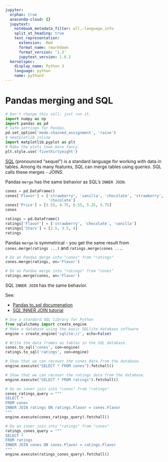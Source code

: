 ```yaml
---
jupyter:
  orphan: true
  anaconda-cloud: {}
  jupytext:
    notebook_metadata_filter: all,-language_info
    split_at_heading: true
    text_representation:
      extension: .Rmd
      format_name: rmarkdown
      format_version: '1.2'
      jupytext_version: 1.8.2
  kernelspec:
    display_name: Python 3
    language: python
    name: python3
---
```


# Pandas merging and SQL

```python
# Don't change this cell; just run it.
import numpy as np
import pandas as pd
# Safe settings for Pandas.
pd.set_option('mode.chained_assignment', 'raise')
# %matplotlib inline
import matplotlib.pyplot as plt
# Make the plots look more fancy.
plt.style.use('fivethirtyeight')
```

[SQL](https://en.wikipedia.org/wiki/SQL) (pronounced "sequel") is a standard language for working with data in tables.  Among its many features, SQL can merge tables using *queries*.  SQL calls these merges - *JOINS*.

Pandas `merge` has the same behavior as SQL's `INNER JOIN`.

```python
cones = pd.DataFrame()
cones['Flavor'] = ['strawberry', 'vanilla', 'chocolate', 'strawberry',
                   'chocolate']
cones['Price'] = [3.55, 4.75, 6.55, 5.25, 5.75]
cones
```

```python
ratings = pd.DataFrame()
ratings['Flavor'] = ['strawberry', 'chocolate', 'vanilla']
ratings['Stars'] = [2.5, 3.5, 4]
ratings
```

Pandas `merge` is symmetrical - you get the same result from `cones.merge(ratings ...)` and `ratings.merge(cones ...`.

```python
# Do an Pandas merge into "cones" from "ratings"
cones.merge(ratings, on='Flavor')
```

```python
# Do an Pandas merge into "ratings" from "cones"
ratings.merge(cones, on='Flavor')
```

SQL `INNER JOIN` has the same behavior.

See:

* [Pandas to_sql documenation](https://pandas.pydata.org/pandas-docs/stable/reference/api/pandas.DataFrame.to_sql.html)
* [SQL INNER JOIN tutorial](https://www.sqlitetutorial.net/sqlite-inner-join)

```python
# Use a standard SQL library for Python
from sqlalchemy import create_engine
# Make a database using the basic SQLlite database software
engine = create_engine('sqlite://', echo=False)
```

```python
# Write the data frames as tables in the SQL database.
cones.to_sql('cones', con=engine)
ratings.to_sql('ratings', con=engine)
```

```python
# Show that we can recover the cones data from the database.
engine.execute("SELECT * FROM cones").fetchall()
```

```python
# Show that we can recover the ratings data from the database.
engine.execute("SELECT * FROM ratings").fetchall()
```

```python
# Do an inner join into "cones" from "ratings"
cones_ratings_query = """
SELECT *
FROM cones
INNER JOIN ratings ON ratings.Flavor = cones.Flavor
"""
engine.execute(cones_ratings_query).fetchall()
```

```python
# Do an inner join into "ratings" from "cones"
ratings_cones_query = """
SELECT *
FROM ratings
INNER JOIN cones ON cones.Flavor = ratings.Flavor
"""
engine.execute(ratings_cones_query).fetchall()
```
